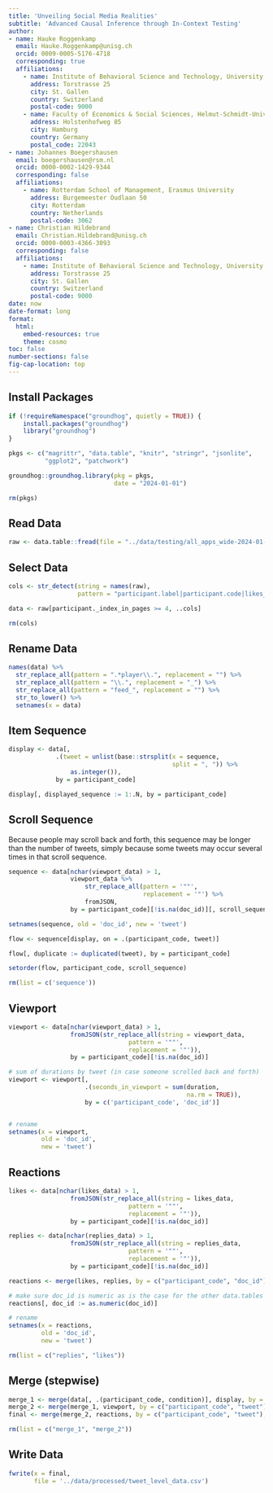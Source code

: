 ```yaml
---
title: 'Unveiling Social Media Realities'
subtitle: 'Advanced Causal Inference through In-Context Testing'
author:
- name: Hauke Roggenkamp
  email: Hauke.Roggenkamp@unisg.ch
  orcid: 0009-0005-5176-4718
  corresponding: true
  affiliations:
    - name: Institute of Behavioral Science and Technology, University of St. Gallen
      address: Torstrasse 25
      city: St. Gallen
      country: Switzerland
      postal-code: 9000
    - name: Faculty of Economics & Social Sciences, Helmut-Schmidt-University
      address: Holstenhofweg 85
      city: Hamburg
      country: Germany
      postal_code: 22043
- name: Johannes Boegershausen
  email: boegershausen@rsm.nl
  orcid: 0000-0002-1429-9344
  corresponding: false
  affiliations:
    - name: Rotterdam School of Management, Erasmus University 
      address: Burgemeester Oudlaan 50
      city: Rotterdam
      country: Netherlands
      postal-code: 3062
- name: Christian Hildebrand
  email: Christian.Hildebrand@unisg.ch
  orcid: 0000-0003-4366-3093
  corresponding: false
  affiliations:
    - name: Institute of Behavioral Science and Technology, University of St. Gallen
      address: Torstrasse 25
      city: St. Gallen
      country: Switzerland
      postal-code: 9000
date: now
date-format: long
format: 
  html:
    embed-resources: true
    theme: cosmo
toc: false
number-sections: false
fig-cap-location: top
---
```


## Install Packages

```r

if (!requireNamespace("groundhog", quietly = TRUE)) {
    install.packages("groundhog")
    library("groundhog")
}

pkgs <- c("magrittr", "data.table", "knitr", "stringr", "jsonlite", 
          "ggplot2", "patchwork")

groundhog::groundhog.library(pkg = pkgs,
                             date = "2024-01-01")

rm(pkgs)
```


## Read Data

```r
raw <- data.table::fread(file = "../data/testing/all_apps_wide-2024-01-05 (2).csv")
```

## Select Data

```r
cols <- str_detect(string = names(raw), 
                   pattern = "participant.label|participant.code|likes_data|replies_data|favorable|sequence|viewport|condition")

data <- raw[participant._index_in_pages >= 4, ..cols]

rm(cols)
```

## Rename Data

```r
names(data) %>%
  str_replace_all(pattern = ".*player\\.", replacement = "") %>%
  str_replace_all(pattern = "\\.", replacement = "_") %>%
  str_replace_all(pattern = "feed_", replacement = "") %>%
  str_to_lower() %>%
  setnames(x = data)
```

## Item Sequence

```r

display <- data[, 
             .(tweet = unlist(base::strsplit(x = sequence, 
                                             split = ", ")) %>% 
                 as.integer()),
             by = participant_code]

display[, displayed_sequence := 1:.N, by = participant_code]
```


## Scroll Sequence

Because people may scroll back and forth, this sequence may be longer than the number of tweets, simply because some tweets may occur several times in that scroll sequence.

```r

sequence <- data[nchar(viewport_data) > 1,
                 viewport_data %>%
                     str_replace_all(pattern = '""', 
                                     replacement = '"') %>%
                     fromJSON,
                 by = participant_code][!is.na(doc_id)][, scroll_sequence := 1:.N, by = participant_code]

setnames(sequence, old = 'doc_id', new = 'tweet')

flow <- sequence[display, on = .(participant_code, tweet)]

flow[, duplicate := duplicated(tweet), by = participant_code]

setorder(flow, participant_code, scroll_sequence)

rm(list = c('sequence'))
```

## Viewport

```r

viewport <- data[nchar(viewport_data) > 1,
                 fromJSON(str_replace_all(string = viewport_data,
                                 pattern = '""',
                                 replacement = '"')),
                 by = participant_code][!is.na(doc_id)]

# sum of durations by tweet (in case someone scrolled back and forth)
viewport <- viewport[, 
                     .(seconds_in_viewport = sum(duration, 
                                                 na.rm = TRUE)),
                     by = c('participant_code', 'doc_id')]


# rename
setnames(x = viewport,
         old = 'doc_id',
         new = 'tweet')
```


## Reactions

```r
likes <- data[nchar(likes_data) > 1,
                 fromJSON(str_replace_all(string = likes_data,
                                 pattern = '""',
                                 replacement = '"')),
                 by = participant_code][!is.na(doc_id)]

replies <- data[nchar(replies_data) > 1,
                 fromJSON(str_replace_all(string = replies_data,
                                 pattern = '""',
                                 replacement = '"')),
                 by = participant_code][!is.na(doc_id)]

reactions <- merge(likes, replies, by = c("participant_code", "doc_id"), all = TRUE)

# make sure doc_id is numeric as is the case for the other data.tables
reactions[, doc_id := as.numeric(doc_id)]

# rename
setnames(x = reactions,
         old = 'doc_id',
         new = 'tweet')

rm(list = c("replies", "likes"))
```


## Merge (stepwise)

```r
merge_1 <- merge(data[, .(participant_code, condition)], display, by = c("participant_code"), all = TRUE)
merge_2 <- merge(merge_1, viewport, by = c("participant_code", "tweet"), all = TRUE)
final <- merge(merge_2, reactions, by = c("participant_code", "tweet"), all = TRUE)

rm(list = c("merge_1", "merge_2"))
```


## Write Data

```r
fwrite(x = final,
       file = '../data/processed/tweet_level_data.csv')
```

